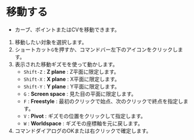 
# 移動する

- カーブ、ポイントまたはCVを移動できます。

<Reference shortcut="G" command="Move" button="コマンドバー左下" />

1. 移動したい対象を選択します。
2. ショートカット`G`を押すか、コマンドバー左下のアイコンをクリックします。
3. 表示された移動ギズモを使って動かします。
   - `Shift-Z` : **Z plane** : Z平面に限定します。
   - `Shift-X` : **X plane** : X平面に限定します。
   - `Shift-Y` : **Y plane** : Y平面に限定します。
   - `G` : **Screen space** : 見た目の平面に限定します。
   - `F` : **Freestyle** : 最初のクリックで始点、次のクリックで終点を指定します。
   - `V` : **Pivot** : ギズモの位置をクリックして指定します。
   - `W` : **Worldspace** : ギズモの座標軸を元に戻します。
4. コマンドダイアログのOKまたは右クリックで確定します。
